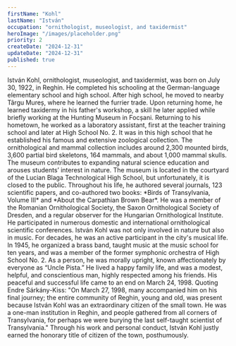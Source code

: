 ```yaml
---
firstName: "Kohl"
lastName: "István"
occupation: "ornithologist, museologist, and taxidermist"
heroImage: "/images/placeholder.png"
priority: 2
createDate: "2024-12-31"
updateDate: "2024-12-31"
published: true
---
```


<ContentTextBlock>
István Kohl, ornithologist, museologist, and taxidermist, was born on July 30, 1922, in Reghin. He completed his schooling at the German-language elementary school and high school. After high school, he moved to nearby Târgu Mureș, where he learned the furrier trade. Upon returning home, he learned taxidermy in his father's workshop, a skill he later applied while briefly working at the Hunting Museum in Focșani. Returning to his hometown, he worked as a laboratory assistant, first at the teacher training school and later at High School No. 2. It was in this high school that he established his famous and extensive zoological collection. The ornithological and mammal collection includes around 2,300 mounted birds, 3,600 partial bird skeletons, 164 mammals, and about 1,000 mammal skulls. The museum contributes to expanding natural science education and arouses students’ interest in nature. The museum is located in the courtyard of the Lucian Blaga Technological High School, but unfortunately, it is closed to the public.
</ContentTextBlock>

<ContentTextBlock>
Throughout his life, he authored several journals, 123 scientific papers, and co-authored two books: *Birds of Transylvania, Volume III* and *About the Carpathian Brown Bear*. He was a member of the Romanian Ornithological Society, the Saxon Ornithological Society of Dresden, and a regular observer for the Hungarian Ornithological Institute. He participated in numerous domestic and international ornithological scientific conferences. István Kohl was not only involved in nature but also in music. For decades, he was an active participant in the city's musical life. In 1945, he organized a brass band, taught music at the music school for ten years, and was a member of the former symphonic orchestra of High School No. 2.
</ContentTextBlock>

<ContentTextBlock>
As a person, he was morally upright, known affectionately by everyone as “Uncle Pista.” He lived a happy family life, and was a modest, helpful, and conscientious man, highly respected among his friends. His peaceful and successful life came to an end on March 24, 1998. Quoting Endre Sárkány-Kiss: "On March 27, 1998, many accompanied him on his final journey; the entire community of Reghin, young and old, was present because István Kohl was an extraordinary citizen of the small town. He was a one-man institution in Reghin, and people gathered from all corners of Transylvania, for perhaps we were burying the last self-taught scientist of Transylvania." Through his work and personal conduct, István Kohl justly earned the honorary title of citizen of the town, posthumously.
</ContentTextBlock>